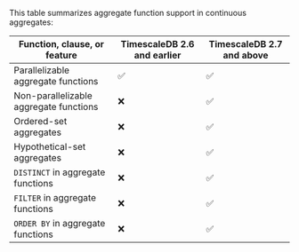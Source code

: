 This table summarizes aggregate function support in continuous aggregates:

|Function, clause, or feature|TimescaleDB 2.6 and earlier|TimescaleDB 2.7 and above|
|-|-|-|
|Parallelizable aggregate functions|✅|✅|
|Non-parallelizable aggregate functions|❌|✅|
|Ordered-set aggregates|❌|✅|
|Hypothetical-set aggregates|❌|✅|
|`DISTINCT` in aggregate functions|❌|✅|
|`FILTER` in aggregate functions|❌|✅|
|`ORDER BY` in aggregate functions|❌|✅|
